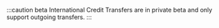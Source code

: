 :::caution beta
International Credit Transfers are in private beta and only support outgoing transfers.
:::